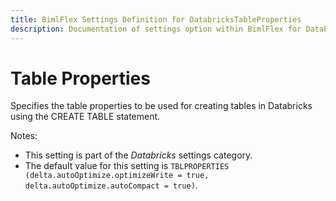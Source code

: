 ---
title: BimlFlex Settings Definition for DatabricksTableProperties
description: Documentation of settings option within BimlFlex for DatabricksTableProperties
---
<head>
  <meta name="varigenceProduct" content="BimlFlex"></meta>
  <meta name="varigenceArticleType" content="Reference"></meta>
</head>


# Table Properties

Specifies the table properties to be used for creating tables in Databricks using the CREATE TABLE statement.

Notes:

* This setting is part of the *Databricks* settings category.
* The default value for this setting is `TBLPROPERTIES (delta.autoOptimize.optimizeWrite = true, delta.autoOptimize.autoCompact = true)`.
